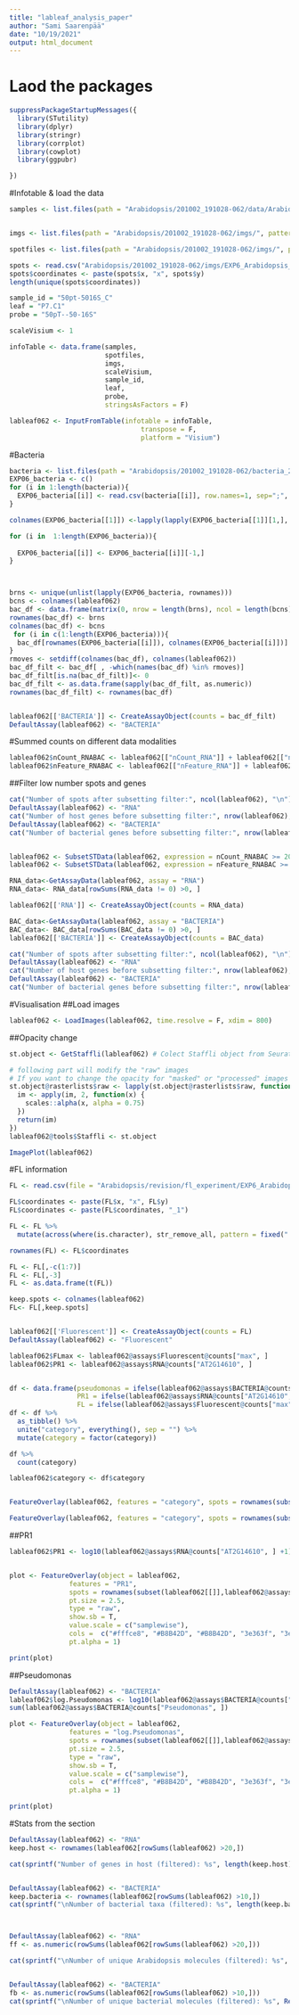```yaml
---
title: "lableaf_analysis_paper"
author: "Sami Saarenpää"
date: "10/19/2021"
output: html_document
---
```

# Laod the packages
```r
suppressPackageStartupMessages({
  library(STutility)
  library(dplyr)
  library(stringr)
  library(corrplot)
  library(cowplot) 
  library(ggpubr)

})

```


#Infotable & load the data
```r

samples <- list.files(path = "Arabidopsis/201002_191028-062/data/Arabidopsis_counts", pattern = ".tsv", recursive = FALSE, full.names = T)[5]


imgs <- list.files(path = "Arabidopsis/201002_191028-062/imgs/", pattern = ".jpg", recursive = FALSE, full.names = T)[5]

spotfiles <- list.files(path = "Arabidopsis/201002_191028-062/imgs/", pattern = ".tsv", recursive = FALSE, full.names = T)[5]

spots <- read.csv("Arabidopsis/201002_191028-062/imgs/EXP6_Arabidopsis_C2_alignment.tsv", sep = "\t")
spots$coordinates <- paste(spots$x, "x", spots$y)
length(unique(spots$coordinates))

sample_id = "50pt-5016S_C"
leaf = "P7.C1"
probe = "50pT--50-16S"

scaleVisium <- 1

infoTable <- data.frame(samples, 
                        spotfiles, 
                        imgs, 
                        scaleVisium, 
                        sample_id,
                        leaf,
                        probe,
                        stringsAsFactors = F)

lableaf062 <- InputFromTable(infotable = infoTable, 
                                 transpose = F, 
                                 platform = "Visium")

```

#Bacteria
```r
bacteria <- list.files(path = "Arabidopsis/201002_191028-062/bacteria_210615", pattern = "usearch_unique_vs_NT_Jan2021.UMI_filtered.genus.spatial_pos.txt", recursive = FALSE, full.names = T)[5]
EXP06_bacteria <- c()
for (i in 1:length(bacteria)){
  EXP06_bacteria[[i]] <- read.csv(bacteria[[i]], row.names=1, sep=";", header = F)
}

colnames(EXP06_bacteria[[1]]) <-lapply(lapply(EXP06_bacteria[[1]][1,], function(x) paste(x,'_1')), function(x) str_remove(x, " "))

for (i in  1:length(EXP06_bacteria)){
  
  EXP06_bacteria[[i]] <- EXP06_bacteria[[i]][-1,]
}



brns <- unique(unlist(lapply(EXP06_bacteria, rownames)))
bcns <- colnames(lableaf062)
bac_df <- data.frame(matrix(0, nrow = length(brns), ncol = length(bcns)))
rownames(bac_df) <- brns
colnames(bac_df) <- bcns
 for (i in c(1:length(EXP06_bacteria))){
  bac_df[rownames(EXP06_bacteria[[i]]), colnames(EXP06_bacteria[[i]])] = EXP06_bacteria[[i]]
}
rmoves <- setdiff(colnames(bac_df), colnames(lableaf062))
bac_df_filt <- bac_df[ , -which(names(bac_df) %in% rmoves)]
bac_df_filt[is.na(bac_df_filt)]<- 0
bac_df_filt <- as.data.frame(sapply(bac_df_filt, as.numeric))
rownames(bac_df_filt) <- rownames(bac_df) 


lableaf062[['BACTERIA']] <- CreateAssayObject(counts = bac_df_filt)
DefaultAssay(lableaf062) <- "BACTERIA"

```
#Summed counts on different data modalities
```r
lableaf062$nCount_RNABAC <- lableaf062[["nCount_RNA"]] + lableaf062[["nCount_BACTERIA"]]
lableaf062$nFeature_RNABAC <- lableaf062[["nFeature_RNA"]] + lableaf062[["nFeature_BACTERIA"]]
```


##Filter low number spots and genes
```r

cat("Number of spots after subsetting filter:", ncol(lableaf062), "\n")
DefaultAssay(lableaf062) <- "RNA"
cat("Number of host genes before subsetting filter:", nrow(lableaf062), "\n")
DefaultAssay(lableaf062) <- "BACTERIA"
cat("Number of bacterial genes before subsetting filter:", nrow(lableaf062), "\n")


lableaf062 <- SubsetSTData(lableaf062, expression = nCount_RNABAC >= 20)
lableaf062 <- SubsetSTData(lableaf062, expression = nFeature_RNABAC >= 10)

RNA_data<-GetAssayData(lableaf062, assay = "RNA")
RNA_data<- RNA_data[rowSums(RNA_data != 0) >0, ]

lableaf062[['RNA']] <- CreateAssayObject(counts = RNA_data)

BAC_data<-GetAssayData(lableaf062, assay = "BACTERIA")
BAC_data<- BAC_data[rowSums(BAC_data != 0) >0, ]
lableaf062[['BACTERIA']] <- CreateAssayObject(counts = BAC_data)

cat("Number of spots after subsetting filter:", ncol(lableaf062), "\n")
DefaultAssay(lableaf062) <- "RNA"
cat("Number of host genes before subsetting filter:", nrow(lableaf062), "\n")
DefaultAssay(lableaf062) <- "BACTERIA"
cat("Number of bacterial genes before subsetting filter:", nrow(lableaf062), "\n")
```
#Visualisation
##Load images
```r
lableaf062 <- LoadImages(lableaf062, time.resolve = F, xdim = 800)
```
##Opacity change
```r
st.object <- GetStaffli(lableaf062) # Colect Staffli object from Seurat object

# following part will modify the "raw" images
# If you want to change the opacity for "masked" or "processed" images you will need to specify this
st.object@rasterlists$raw <- lapply(st.object@rasterlists$raw, function(im) {
  im <- apply(im, 2, function(x) {
    scales::alpha(x, alpha = 0.75)
  })
  return(im)
})
lableaf062@tools$Staffli <- st.object

ImagePlot(lableaf062)

```

#FL information
```r
FL <- read.csv(file = "Arabidopsis/revision/fl_experiment/EXP6_Arabidopsis_C1_alignment_max.csv", sep = ";")

FL$coordinates <- paste(FL$x, "x", FL$y)
FL$coordinates <- paste(FL$coordinates, "_1")

FL <- FL %>% 
  mutate(across(where(is.character), str_remove_all, pattern = fixed(" ")))

rownames(FL) <- FL$coordinates

FL <- FL[,-c(1:7)]
FL <- FL[,-3]
FL <- as.data.frame(t(FL))

keep.spots <- colnames(lableaf062)
FL<- FL[,keep.spots]


lableaf062[['Fluorescent']] <- CreateAssayObject(counts = FL)
DefaultAssay(lableaf062) <- "Fluorescent"

lableaf062$FLmax <- lableaf062@assays$Fluorescent@counts["max", ]
lableaf062$PR1 <- lableaf062@assays$RNA@counts["AT2G14610", ]


df <- data.frame(pseudomonas = ifelse(lableaf062@assays$BACTERIA@counts["Pseudomonas", ] >= 1, "Pseudomonas", ""),
                 PR1 = ifelse(lableaf062@assays$RNA@counts["AT2G14610", ] >= 1, "PR1", ""),
                 FL = ifelse(lableaf062@assays$Fluorescent@counts["max", ] >= 120, "FL", ""))
df <- df %>% 
  as_tibble() %>% 
  unite("category", everything(), sep = "") %>% 
  mutate(category = factor(category))

df %>% 
  count(category)

lableaf062$category <- df$category


FeatureOverlay(lableaf062, features = "category", spots = rownames(subset(lableaf062[[]],lableaf062$category == "FL")), pt.size = 2.5, cols  = c("#fffce8", "#B8B42D", "blue", "pink", "green", "darkred", "lightblue" ))

FeatureOverlay(lableaf062, features = "category", spots = rownames(subset(lableaf062[[]],lableaf062$category == "PseudomonasPR1FL")), pt.size = 2.5, cols  = c("#fffce8", "#B8B42D", "blue", "pink", "green", "darkred", "lightblue" ))

```

##PR1
```r

lableaf062$PR1 <- log10(lableaf062@assays$RNA@counts["AT2G14610", ] +1) 


plot <- FeatureOverlay(object = lableaf062,
               features = "PR1",
               spots = rownames(subset(lableaf062[[]],lableaf062@assays$RNA@counts["AT2G14610",] >= 1)),
               pt.size = 2.5,
               type = "raw",
               show.sb = T,
               value.scale = c("samplewise"),
               cols =  c("#fffce8", "#B8B42D", "#B8B42D", "3e363f", "3e363f", "697a21", "697a21"),
               pt.alpha = 1)

print(plot)


```

##Pseudomonas

```r
DefaultAssay(lableaf062) <- "BACTERIA"
lableaf062$log.Pseudomonas <- log10(lableaf062@assays$BACTERIA@counts["Pseudomonas", ] +1) 
sum(lableaf062@assays$BACTERIA@counts["Pseudomonas", ])

plot <- FeatureOverlay(object = lableaf062,
               features = "log.Pseudomonas",
               spots = rownames(subset(lableaf062[[]],lableaf062@assays$BACTERIA@counts["Pseudomonas",] >= 1)),
               pt.size = 2.5,
               type = "raw",
               show.sb = T,
               value.scale = c("samplewise"),
               cols =  c("#fffce8", "#B8B42D", "#B8B42D", "3e363f", "3e363f", "697a21", "697a21"),
               pt.alpha = 1)

print(plot)


```

#Stats from the section 
```r

DefaultAssay(lableaf062) <- "RNA"
keep.host <- rownames(lableaf062[rowSums(lableaf062) >20,])

cat(sprintf("Number of genes in host (filtered): %s", length(keep.host)))


DefaultAssay(lableaf062) <- "BACTERIA"
keep.bacteria <- rownames(lableaf062[rowSums(lableaf062) >10,])
cat(sprintf("\nNumber of bacterial taxa (filtered): %s", length(keep.bacteria)))



DefaultAssay(lableaf062) <- "RNA"
ff <- as.numeric(rowSums(lableaf062[rowSums(lableaf062) >20,]))

cat(sprintf("\nNumber of unique Arabidopsis molecules (filtered): %s", Reduce(`+`, ff)))


DefaultAssay(lableaf062) <- "BACTERIA"
fb <- as.numeric(rowSums(lableaf062[rowSums(lableaf062) >10,]))
cat(sprintf("\nNumber of unique bacterial molecules (filtered): %s", Reduce(`+`, fb)))

```

